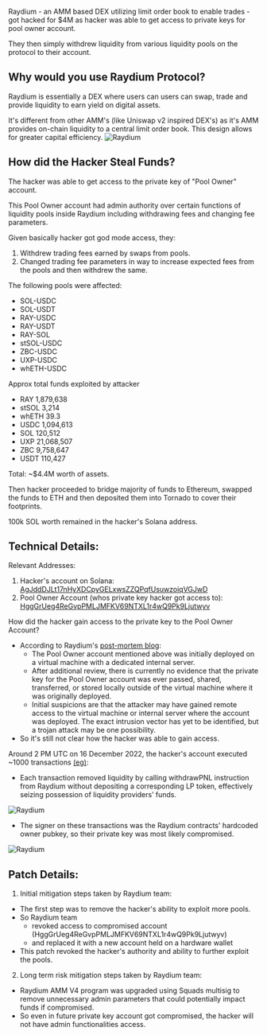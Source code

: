 
<Cover
  src="/covers/raydium.png"
  alt="Raydium"
  caption=""
/>

Raydium - an AMM based DEX utilizing limit order book to enable trades - got hacked for $4M as hacker was able to get access to private keys for pool owner account.

They then simply withdrew liquidity from various liquidity pools on the protocol to their account.

## Why would you use Raydium Protocol?
Raydium is essentially a DEX where users can users can swap, trade and provide liquidity to earn yield on digital assets.

It's different from other AMM's (like Uniswap v2 inspired DEX's) as it's AMM provides on-chain liquidity to a central limit order book. This design allows for greater capital efficiency.
<Image src="/content/raydium/raydium1.png" alt="Raydium" width={500} height={500} className="mx-auto" />

## How did the Hacker Steal Funds?
The hacker was able to get access to the private key of "Pool Owner" account.

This Pool Owner account had admin authority over certain functions of liquidity pools inside Raydium including withdrawing fees and changing fee parameters.

Given basically hacker got god mode access, they:
1. Withdrew trading fees earned by swaps from pools.
2. Changed trading fee parameters in way to increase expected fees from the pools and then withdrew the same.

The following pools were affected:

- SOL-USDC
- SOL-USDT
- RAY-USDC
- RAY-USDT
- RAY-SOL
- stSOL-USDC
- ZBC-USDC
- UXP-USDC
- whETH-USDC

Approx total funds exploited by attacker

- RAY 1,879,638
- stSOL 3,214
- whETH 39.3
- USDC 1,094,613
- SOL 120,512
- UXP 21,068,507
- ZBC 9,758,647
- USDT 110,427

Total: ~$4.4M worth of assets.

Then hacker proceeded to bridge majority of funds to Ethereum, swapped the funds to ETH and then deposited them into Tornado to cover their footprints.

100k SOL worth remained in the hacker's Solana address.

## Technical Details:
Relevant Addresses:
1. Hacker's account on Solana: [AgJddDJLt17nHyXDCpyGELxwsZZQPqfUsuwzoiqVGJwD](https://solana.fm/address/AgJddDJLt17nHyXDCpyGELxwsZZQPqfUsuwzoiqVGJwD/transfers?timestampFormat=relative&inflow=true&outflow=true&utcFrom=1743033600&utcTo=1745660495)
2. Pool Owner Account (whos private key hacker got access to): [HggGrUeg4ReGvpPMLJMFKV69NTXL1r4wQ9Pk9Ljutwyv](https://solscan.io/account/HggGrUeg4ReGvpPMLJMFKV69NTXL1r4wQ9Pk9Ljutwyv)

How did the hacker gain access to the private key to the Pool Owner Account?
- According to Raydium's [post-mortem blog](https://raydium.medium.com/detailed-post-mortem-and-next-steps-d6d6dd461c3e):
  - The Pool Owner account mentioned above was initially deployed on a virtual machine with a dedicated internal server.
  - After additional review, there is currently no evidence that the private key for the Pool Owner account was ever passed, shared, transferred, or stored locally outside of the virtual machine where it was originally deployed.
  - Initial suspicions are that the attacker may have gained remote access to the virtual machine or internal server where the account was deployed. The exact intrusion vector has yet to be identified, but a trojan attack may be one possibility.
- So it's still not clear how the hacker was able to gain access.

Around 2 PM UTC on 16 December 2022, the hacker's account executed ~1000 transactions [(eg)](https://solscan.io/tx/3iyVofF2PSaVFMzXaUbAwp3J19s43mRg8MuZHwFJs3bHhMCVciuSx5MWnztoXeJfjdTDu2JqWZa7p55LyEiqd8sw):
- Each transaction removed liquidity by calling withdrawPNL instruction from Raydium without depositing a corresponding LP token, effectively seizing possession of liquidity providers’ funds.
<Image src="/content/raydium/raydium2.png" alt="Raydium" width={500} height={500} className="mx-auto" />

- The signer on these transactions was the Raydium contracts' hardcoded owner pubkey, so their private key was most likely compromised.
<Image src="/content/raydium/raydium3.png" alt="Raydium" width={500} height={500} className="mx-auto" />

## Patch Details:
1. Initial mitigation steps taken by Raydium team:
- The first step was to remove the hacker&apos;s ability to exploit more pools.
- So Raydium team
    - revoked access to compromised account (HggGrUeg4ReGvpPMLJMFKV69NTXL1r4wQ9Pk9Ljutwyv)
    - and replaced it with a new account held on a hardware wallet
- This patch revoked the hacker&apos;s authority and ability to further exploit the pools.

2. Long term risk mitigation steps taken by Raydium team:
- Raydium AMM V4 program was upgraded using Squads multisig to remove unnecessary admin parameters that could potentially impact funds if compromised.
- So even in future private key account got compromised, the hacker will not have admin functionalities access.
